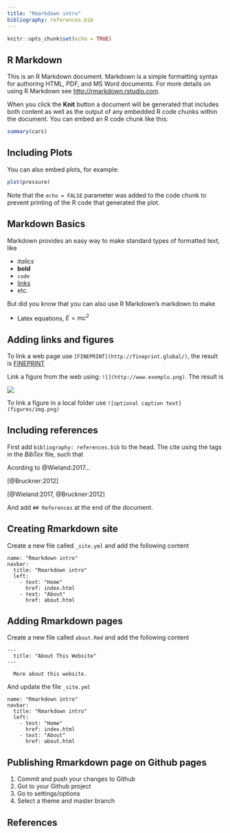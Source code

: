 ```yaml
---
title: "Rmarkdown intro"
bibliography: references.bib
---
```







```r
knitr::opts_chunk$set(echo = TRUE)
```






## R Markdown

This is an R Markdown document. Markdown is a simple formatting syntax for authoring HTML, PDF, and MS Word documents. For more details on using R Markdown see <http://rmarkdown.rstudio.com>.

When you click the **Knit** button a document will be generated that includes both content as well as the output of any embedded R code chunks within the document. You can embed an R code chunk like this:

```r
summary(cars)
```






## Including Plots

You can also embed plots, for example:

```r
plot(pressure)
```

Note that the `echo = FALSE` parameter was added to the code chunk to prevent printing of the R code that generated the plot. 





## Markdown Basics

Markdown provides an easy way to make standard types of formatted text, like

- *italics*
- **bold**
- `code`
- [links](rmarkdown.rstudio.com)
- etc.

But did you know that you can also use R Markdown's markdown to make

- Latex equations, $E = mc^{2}$






## Adding links and figures

To link a web page use `[FINEPRINT](http://fineprint.global/)`, the result is [FINEPRINT](http://fineprint.global/)

Link a figure from the web using: `![](http://www.exemplo.png)`. The result is 

![](http://www.fineprint.global/wp-content/uploads/2017/10/fineprint_w_erc.png)

To link a figure in a local folder use `![optional caption text](figures/img.png)`












## Including references


First add `bibliography: references.bib` to the head. The cite using the tags in the *BibTex* file, such that

Acording to @Wieland:2017...

[@Bruckner:2012]

[@Wieland:2017, @Bruckner:2012]

And add `## References` at the end of the document.








## Creating Rmarkdown site

Create a new file called `_site.yml` and add the following content

```{}
name: "Rmarkdown intro"
navbar:
  title: "Rmarkdown intro"
  left:
    - text: "Home"
      href: index.html
    - text: "About"
      href: about.html
```




## Adding Rmarkdown pages

Create a new file called `about.Rmd` and add the following content

```{}
---
  title: "About This Website"
---
  
  More about this website.
```

And update the file `_site.yml`

```{}
name: "Rmarkdown intro"
navbar:
  title: "Rmarkdown intro"
  left:
    - text: "Home"
      href: index.html
    - text: "About"
      href: about.html
```


## Publishing Rmarkdown page on Github pages

1. Commit and push your changes to Github
2. Got to your Github project 
3. Go to settings/options
4. Select a theme and master branch






## References


